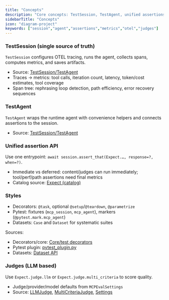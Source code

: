 ```yaml
---
title: "Concepts"
description: "Core concepts: TestSession, TestAgent, unified assertions, metrics, styles, and judges."
sidebarTitle: "Concepts"
icon: "diagram-project"
keywords: ["session","agent","assertions","metrics","otel","judges"]
---
```


### TestSession (single source of truth)

`TestSession` configures OTEL tracing, runs the agent, collects spans, computes metrics, and saves artifacts.

- Source: [TestSession/TestAgent](../src/mcp_eval/session.py)
- Traces → metrics: tool calls, iteration count, latency, token/cost estimates, tool coverage
- Span tree: rephrasing loop detection, path efficiency, error recovery sequences

### TestAgent

`TestAgent` wraps the runtime agent with convenience helpers and connects assertions to the session.

- Source: [TestSession/TestAgent](../src/mcp_eval/session.py)

### Unified assertion API

Use one entrypoint: `await session.assert_that(Expect.…, response=?, when=?)`.

- Immediate vs deferred: content/judges can run immediately; tool/perf/path assertions need final metrics
- Catalog source: [Expect (catalog)](../src/mcp_eval/catalog.py)

### Styles

- Decorators: `@task`, optional `@setup`/`@teardown`, `@parametrize`
- Pytest: fixtures (`mcp_session`, `mcp_agent`), markers (`@pytest.mark.mcp_agent`)
- Datasets: `Case` and `Dataset` for systematic suites

Sources:
- Decorators/core: [Core/test decorators](../src/mcp_eval/core.py)
- Pytest plugin: [pytest_plugin.py](../src/mcp_eval/pytest_plugin.py)
- Datasets: [Dataset API](../src/mcp_eval/datasets.py)

### Judges (LLM based)

Use `Expect.judge.llm` or `Expect.judge.multi_criteria` to score quality.

- Judge/provider/model defaults from `MCPEvalSettings`
- Source: [LLMJudge](../src/mcp_eval/evaluators/llm_judge.py), [MultiCriteriaJudge](../src/mcp_eval/evaluators/multi_criteria_judge.py), [Settings](../src/mcp_eval/config.py)

<!-- TODO: Add an annotated diagram of immediate vs deferred assertions timeline. -->


